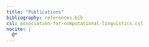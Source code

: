```yaml
---
title: "Publications"
bibliography: references.bib
csl: association-for-computational-linguistics.csl
nocite: |
  @*
---
```


<br>

::: {#refs .references .csl-bib-body .hanging-indent}
:::